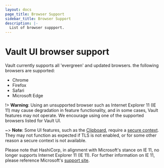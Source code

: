 ```yaml
---
layout: docs
page_title: Browser Support
sidebar_title: Browser Support
description: |-
  List of browser suppport.
---
```


# Vault UI browser support

Vault currently supports all 'evergreen' and updated browsers. the following browsers are supported:

- Chrome
- Firefox
- Safari
- Microsoft Edge

!> **Warning**: Using an unsupported browser such as Internet Explorer 11 (IE 11) may cause degradation in feature functionality, and in some cases, Vault features may not operate. We encourage using one of the supported browsers listed for Vault UI.

~> **Note**: Some UI features, such as the [Clipboard](https://developer.mozilla.org/en-US/docs/Web/API/Clipboard), require a [secure context](https://developer.mozilla.org/en-US/docs/Web/Security/Secure_Contexts). They may not function as expected if TLS is not enabled, or for some other reason a secure context is not available.

Please note that HashiCorp, in alignment with Microsoft's stance on IE 11, no longer supports Internet Explorer 11 (IE 11). For further information on IE 11, please reference Microsoft's [support site](https://docs.microsoft.com/en-US/lifecycle/faq/internet-explorer-microsoft-edge).
